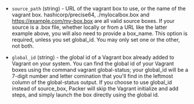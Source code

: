 <!-- Code generated from the comments of the Config struct in builder/vagrant/builder.go; DO NOT EDIT MANUALLY -->

- `source_path` (string) - URL of the vagrant box to use, or the name of the vagrant box.
  hashicorp/precise64, ./mylocalbox.box and <https://example.com/my-box.box>
  are all valid source boxes. If your source is a .box file, whether
  locally or from a URL like the latter example above, you will also need
  to provide a box_name. This option is required, unless you set
  global_id. You may only set one or the other, not both.

- `global_id` (string) - the global id of a Vagrant box already added to Vagrant on your system.
  You can find the global id of your Vagrant boxes using the command
  vagrant global-status; your global_id will be a 7-digit number and
  letter comination that you'll find in the leftmost column of the
  global-status output.  If you choose to use global_id instead of
  source_box, Packer will skip the Vagrant initialize and add steps, and
  simply launch the box directly using the global id.

<!-- End of code generated from the comments of the Config struct in builder/vagrant/builder.go; -->
